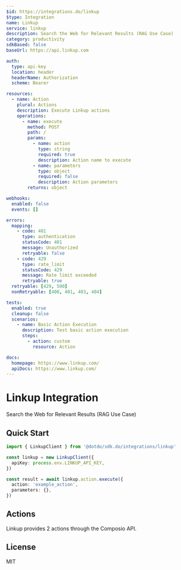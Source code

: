 ```yaml
---
$id: https://integrations.do/linkup
$type: Integration
name: Linkup
service: linkup
description: Search the Web for Relevant Results (RAG Use Case)
category: productivity
sdkBased: false
baseUrl: https://api.linkup.com

auth:
  type: api-key
  location: header
  headerName: Authorization
  scheme: Bearer

resources:
  - name: Action
    plural: Actions
    description: Execute Linkup actions
    operations:
      - name: execute
        method: POST
        path: /
        params:
          - name: action
            type: string
            required: true
            description: Action name to execute
          - name: parameters
            type: object
            required: false
            description: Action parameters
        returns: object

webhooks:
  enabled: false
  events: []

errors:
  mapping:
    - code: 401
      type: authentication
      statusCode: 401
      message: Unauthorized
      retryable: false
    - code: 429
      type: rate_limit
      statusCode: 429
      message: Rate limit exceeded
      retryable: true
  retryable: [429, 500]
  nonRetryable: [400, 401, 403, 404]

tests:
  enabled: true
  cleanup: false
  scenarios:
    - name: Basic Action Execution
      description: Test basic action execution
      steps:
        - action: custom
          resource: Action

docs:
  homepage: https://www.linkup.com/
  apiDocs: https://www.linkup.com/
---
```


# Linkup Integration

Search the Web for Relevant Results (RAG Use Case)

## Quick Start

```typescript
import { LinkupClient } from '@dotdo/sdk.do/integrations/linkup'

const linkup = new LinkupClient({
  apiKey: process.env.LINKUP_API_KEY,
})

const result = await linkup.action.execute({
  action: 'example_action',
  parameters: {},
})
```

## Actions

Linkup provides 2 actions through the Composio API.

## License

MIT
